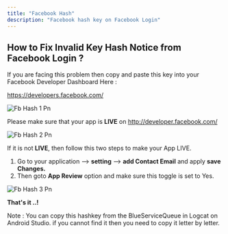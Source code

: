 ```yaml
---
title: "Facebook Hash"
description: "Facebook hash key on Facebook Login"
---
```


## How to Fix Invalid Key Hash Notice from Facebook Login ?

If you are facing this problem then copy and paste this key into your Facebook Developer Dashboard Here :

https://developers.facebook.com/

![Fb Hash 1 Pn](/images/fb_hash_1.png)

Please make sure that your app is **LIVE** on  http://developer.facebook.com/

![Fb Hash 2 Pn](/images/fb_hash_2.png)

If it is not **LIVE**, then follow this two steps to make your App LIVE.

1. Go to your application --\> **setting** --\> **add Contact Email** and apply **save Changes.**
2. Then goto **App Review** option and make sure this toggle is set to Yes.

![Fb Hash 3 Pn](/images/fb_hash_3.png)

**That's it ..\!**

<Check>
  Note : You can copy this hashkey from the BlueServiceQueue in Logcat on Android Studio. if you cannot find it then you need to copy it letter by letter.
</Check>